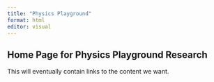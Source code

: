 ```yaml
---
title: "Physics Playground"
format: html
editor: visual
---
```


## Home Page for Physics Playground Research

This will eventually contain links to the content we want.

